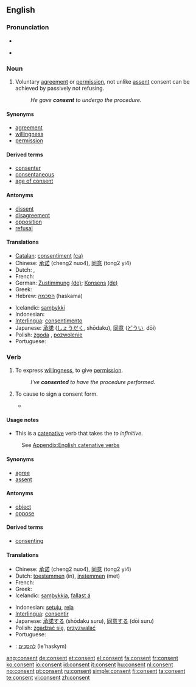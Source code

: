 ==English==
{{wikipedia}}

===Pronunciation===
* {{audio|en-us-consent.ogg|Audio (US)}}

* {{rhymes|ɛnt}}

===Noun===
{{en-noun}}

# Voluntary [[agreement]] or [[permission]], not unlike [[assent]] consent can be achieved by passively not refusing.
#: ''He gave '''consent''' to undergo the procedure.''

====Synonyms====
* [[agreement]]
* [[willingness]]
* [[permission]]

====Derived terms====
* [[consenter]]
* [[consentaneous]]
* [[age of consent]]

====Antonyms====
* [[dissent]]
* [[disagreement]]
* [[opposition]]
* [[refusal]]

====Translations====
{{trans-top|voluntary agreement}}
* [[Catalan]]: [[consentiment]] {{m}} [[:ca:consentiment|(ca)]]
* Chinese: [[承诺]] (cheng2 nuo4), [[同意]] (tong2 yi4)
* Dutch: {{t-|nl|toestemming|f}}, {{t-|nl|instemming|f}}
* French: {{t+|fr|consentement|m}}
* German: [[Zustimmung]] {{f}} [[:de:Zustimmung|(de)]]; [[Konsens]] {{m}} [[:de:Konsens|(de)]]
* Greek: {{t+|el|συναίνεση|f|tr=synaínesi|sc=Grek}}
* Hebrew: [[הסכמה]] (haskama) {{f}}
{{trans-mid}}
* Icelandic: [[samþykki]] {{n}}
* Indonesian: {{t+|id|setuju|alt=persetujuan|xs=Indonesian}}
* [[Interlingua]]: [[consentimento]]
* Japanese: [[承諾]] ([[しょうだく]], shōdaku), [[同意]] ([[どうい]], dōi)
* Polish: [[zgoda]] {{f}}, [[pozwolenie]] {{n}}
* Portuguese: {{t+|pt|consentimento|m}}
{{trans-bottom}}

===Verb===
{{en-verb}}

# {{intransitive}} To express [[willingness]], to give [[permission]].
#: ''I've '''consented''' to have the procedure performed.''
# {{transitive|medical}} To cause to sign a consent form.
#*{{quote-journal|title=A randomized clinical trial to compare the effectiveness of canine lacebacks with reference to … |- ►maneyjournals.org [HTML]|author=T Usmani|coauthors=KD O'Brien, HV Worthington, S Derwent, D …|journal=Journal of Orthodontics|year=2002|passage=When the patient was '''consented''' to enter the study and registered, a telephone call was made to research assistant}}

====Usage notes====
* This is a [[catenative]] verb that takes the ''to infinitive''. 
:See [[Appendix:English catenative verbs]]

====Synonyms====
* [[agree]]
* [[assent]]

====Antonyms====
* [[object]]
* [[oppose]]

====Derived terms====
* [[consenting]]

====Translations====
{{trans-top|to express willingness}}
* Chinese: [[承诺]] (cheng2 nuo4), [[同意]] (tong2 yi4)
* Dutch: [[toestemmen]] (in), [[instemmen]] (met)
* French: {{t+|fr|consentir}}
* Greek: {{t+|el|συναινώ|tr=synainó|sc=Grek}}
* Icelandic: [[samþykkja]], [[fallast á]]
{{trans-mid}}
* Indonesian: [[setuju]], [[rela]]
* [[Interlingua]]: [[consentir]]
* Japanese: [[承諾する]] (shōdaku suru), [[同意する]] (dōi suru)
* Polish: [[zgadzać się]], [[przyzwalać]]
* Portuguese: {{t+|pt|consentir}}
{{trans-bottom}}

{{checktrans-top}}
* {{ttbc|Hebrew}}: [[להסכים]] (le'haskym)
{{checktrans-bottom}}

[[ang:consent]]
[[de:consent]]
[[et:consent]]
[[el:consent]]
[[fa:consent]]
[[fr:consent]]
[[ko:consent]]
[[io:consent]]
[[id:consent]]
[[it:consent]]
[[hu:consent]]
[[nl:consent]]
[[no:consent]]
[[pt:consent]]
[[ru:consent]]
[[simple:consent]]
[[fi:consent]]
[[ta:consent]]
[[te:consent]]
[[vi:consent]]
[[zh:consent]]